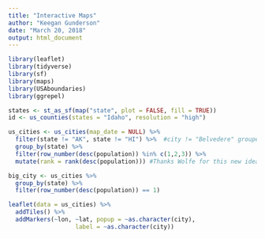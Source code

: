 ```yaml
---
title: "Interactive Maps"
author: "Keegan Gunderson"
date: "March 20, 2018"
output: html_document
---
```


```r
library(leaflet)
library(tidyverse)
library(sf)
library(maps)
library(USAboundaries)
library(ggrepel)

states <- st_as_sf(map("state", plot = FALSE, fill = TRUE))
id <- us_counties(states = "Idaho", resolution = "high")
```


```r
us_cities <- us_cities(map_date = NULL) %>%
  filter(state != "AK", state != "HI") %>%  #city != "Belvedere" grouped right thanks to Blake and Dylan 
  group_by(state) %>%
  filter(row_number(desc(population)) %in% c(1,2,3)) %>%
  mutate(rank = rank(desc(population))) #Thanks Wolfe for this new idea!

big_city <- us_cities %>%
  group_by(state) %>%
  filter(row_number(desc(population)) == 1) 
```

```r
leaflet(data = us_cities) %>%
  addTiles() %>%
  addMarkers(~lon, ~lat, popup = ~as.character(city), 
                   label = ~as.character(city))
```

